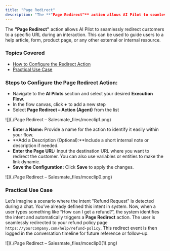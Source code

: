 ```yaml
---
title: "Page Redirect"
description: "The **"Page Redirect"** action allows AI Pilot to seamlessly redirect customers to a specific URL during an interaction. This can be used to guide use..."
---
```


The **"Page Redirect"** action allows AI Pilot to seamlessly redirect customers to a specific URL during an interaction. This can be used to guide users to a help article, form, product page, or any other external or internal resource.

### Topics Covered

*   [How to Configure the Redirect Action](https://support.salesmate.io/hc/en-us/articles/45880360513049-Page-Redirect#h_01JW7S56PJ2X09T40NWKZEG3CX)
*   [Practical Use Case](https://support.salesmate.io/hc/en-us/articles/45880360513049-Page-Redirect#h_01JWGQQ1WZR12YVPSQ5YPZS4YG)

### Steps to Configure the Page Redirect Action:

*   Navigate to the **AI Pilots** section and select your desired **Execution Flow.**
*   In the flow canvas, click **+** to add a new step
*   Select **Page Redirect – Action (Agent)** from the list

![](./Page Redirect – Salesmate_files/mceclip1.png)

*   **Enter a Name:** Provide a name for the action to identify it easily within your flow.
*   **Add a Description (Optional):**Include a short internal note or description if needed.
*   **Enter the Page URL:** Input the destination URL where you want to redirect the customer. You can also use variables or entities to make the link dynamic.
*   **Save the Configuration:** Click **Save** to apply the changes.

![](./Page Redirect – Salesmate_files/mceclip0.png)

### Practical Use Case

Let’s imagine a scenario where the intent "Refund Request" is detected during a chat. You’ve already defined this intent in system. Now, when a user types something like “How can I get a refund?”, the system identifies the intent and automatically triggers a **Page Redirect** action. The user is seamlessly redirected to your refund policy page `https://yourcompany.com/help/refund-policy`. This redirect event is then logged in the conversation timeline for future reference or follow-up.

![](./Page Redirect – Salesmate_files/mceclip0(1).png)